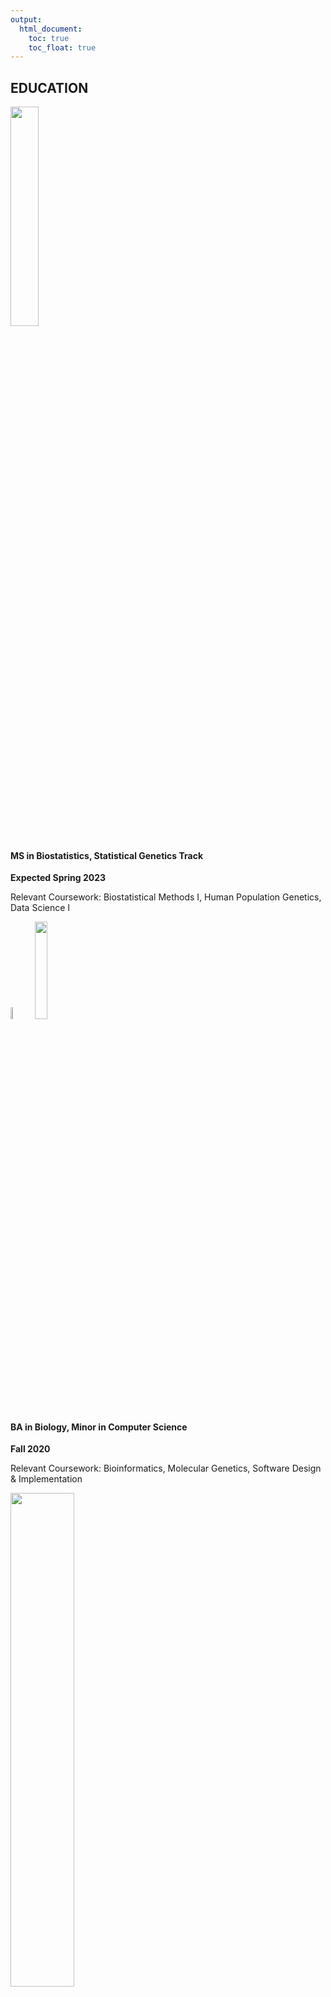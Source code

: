 ```yaml
---
output:
  html_document:
    toc: true
    toc_float: true
---
```


## **EDUCATION**

<img src="images/columbia.jpg" style="width:30%">\

#### MS in **Biostatistics, Statistical Genetics Track**
**Expected Spring 2023**

Relevant Coursework: Biostatistical Methods I, Human Population Genetics, Data Science I

<img src="images/vassar.png" style="width:7%">
<img src="images/vassar_name.png" style="width:20%">\

#### BA in **Biology**, Minor in **Computer Science**
**Fall 2020**

Relevant Coursework: Bioinformatics, Molecular Genetics, Software Design & Implementation

<img src="images/yuan_pei.png" style="width:45%">\

#### Yuan Pei Scholar
**Fall 2018**                                               

Relevant Coursework: Statistical Genomics Analysis, Biochemical Pharmaceutics\
\
\
\

## **WORK EXPERIENCE**
<img src="images/regeneron.png" style="width:35%">\

#### Lab Assistant, Protein Biochemistry Group
Mar 2021 – Jun 2021\
• Piloted a new sample management workflow; imported 30,000+ protein tubes into the BioBank to support company-wide studies\
• Used ELNs, LIMS, BioRegistry, and more to perform sample management in a timely and responsible manner\
• Aliquoted and distributed protein and AAV samples for the COVID-19, Ebola, RA and other antibody therapeutics programs\
• Appointed as an immediate respondent for Protein Biochemistry for urgent needs during pandemic protocols

<img src="images/vassar.png" style="width:7%">
<img src="images/vassar_name.png" style="width:20%">\

#### Student Researcher, Dr. J.H. Long’s Biomechanics Lab
Sep 2019 – Dec 2020\
• Senior thesis, Fluid Entrainment and Medusae Morphology Reveal Row Propulsion Proficiency\
• Formulated mathematical models to explain the wake dynamics and foraging techniques found in scyphozoan locomotion\
• Concluded and visualized findings using statsmodels, sklearn, matplotlib, and other analytic Python libraries\
• Presented study in the Vassar Fall 2020 Life Sciences Poster Session; attended weekly meetings to discuss research progress

#### Teaching Assistant, Computer Science III
Sep 2020 – Dec 2020\
•	Guided Computer Science III students under Dr. Saravanan\
•	Designed and graded student assignments and lab work

#### Student Researcher, Dr. J. Schwarz’s Marine Biology Lab
Mar 2020 – May 2020\
• Modeled the functional impact and likelihood of probable CDS mutations in Nemostella hsp70 gene using Python
•	Compiled annotated orthologs from databases such as Swiss-Prot

<img src="images/nchu.png" style="width:30%">\

#### Research Assistant, Dr. M.C. Wu’s Bee Lab
Feb 2019 – Jun 2019\
•	Increased the mrjp1 gene expression in A. mellifera to enhance the nutritional richness of royal jelly by 35%, a lab record\
\
\
\

## **SKILLS**
#### Computational
**R / Python / Unit testing / BLAST / SSH**

#### Wet Laboratory
**CRISPR / Gene cloning / qPCR / SDS-PAGE / ELISA**

#### Spoken Language
**Mandarin Chinese**\
\
\
\

## **HONORS & AWARDS**
#### 2021
**The Dorothy Evans Fellowship**\
**The Virginia Swinburne Brownell Prize in Biology**\

#### 2019
**Vassar Internship Grant Fund**\

#### 2017
**Tri-State Collegiate Rugby Champion**



